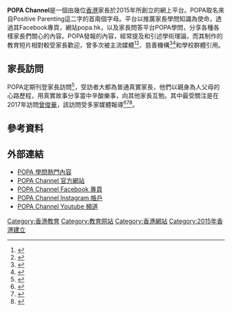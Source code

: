 {{Infobox website
| logo                 = 
| url                  = {{URL|http://popa.hk}}<br />{{URL|http://popa.qa}}
| language             = 中文
| commercial           = 是
| type                 = 家長教育網站
| owner                = POPA Limited
| launch_date          = {{Start date and age|2015}}
}}

'''POPA Channel'''是一個由幾位[[香港|香港]]家長於2015年所創立的網上平台。POPA取名來自Positive Parenting這二字的首兩個字母。平台以推廣家長學問知識為使命，透過其Facebook專頁，網站popa.hk，以及家長問答平台POPA學問，分享各種各樣家長們關心的內容。POPA發報的內容，經常提及和引述學術理論，而其制作的教育短片相對較受家長歡迎，曾多次被主流媒體<ref>{{cite web|url=https://hk.appledaily.com/lifestyle/20170621/XUWGJR43EFHZOYBRFFLU2AEASM/|title=【POPA Channel】放下教育任務 成為更好父母？|website=Apple Daily 蘋果日報|accessdate=2020-07-24|archive-date=2020-07-24|archive-url=https://web.archive.org/web/20200724074211/https://hk.appledaily.com/lifestyle/20170621/XUWGJR43EFHZOYBRFFLU2AEASM/|dead-url=no}}</ref><ref>{{cite web|url=https://hk.tv.yahoo.com/popa-channel/|title=POPA Channel|website=Yahoo TV|accessdate=2020-07-24|archive-date=2020-07-24|archive-url=https://web.archive.org/web/20200724074409/https://hk.tv.yahoo.com/popa-channel/|dead-url=no}}</ref>、慈善機構<ref>{{Cite web|url=http://www.charactercity.hk/?p=2268|title=POPA Channel x 香港有品運動 － 6A 品格教育之湊細路都有方程式？|date=2016年10月14日|accessdate=2020年7月24日|archive-date=2020年7月24日|archive-url=https://web.archive.org/web/20200724074416/http://www.charactercity.hk/?p=2268|dead-url=no}}</ref><ref>{{cite web|url=https://www.charactereducation.org.hk/resources/videos/2018-hope|title=Character Education Foundation|website=www.charactereducation.org.hk}}</ref>和學校群體引用。

== 家長訪問 ==
POPA定期刊登家長訪問<ref>{{cite web|url=https://popa.hk/category/popaim/|title=人物訪問 - POPA Channel|publisher=|accessdate=2020-07-25|archive-date=2020-07-24|archive-url=https://web.archive.org/web/20200724083707/https://popa.hk/category/popaim/|dead-url=no}}</ref>，受訪者大都為普通真實家長，他們以親身為人父母的心路歷程，用真實故事分享當中辛酸樂事，向其他家長互勉。其中最受關注是在2017年訪問[[曾俊華|曾俊華]]，該訪問受多家媒體報導<ref>{{cite web|url=https://news.mingpao.com/ins/%e6%b8%af%e8%81%9e/article/20170322/s00001/1490152377104/%e3%80%90%e7%89%b9%e9%a6%96%e9%81%b8%e8%88%89%e3%80%91%e6%9b%be%e4%bf%8a%e8%8f%af%e6%92%b0%e6%96%87%e8%ab%87%e8%ba%ab%e6%95%99-%e6%8c%87%e6%87%89%e5%8b%87%e6%96%bc%e5%98%97%e8%a9%a6%e4%b8%8d%e5%95%8f%e7%b5%90%e6%9e%9c%e4%bd%86%e6%b1%82%e5%bf%ab%e6%a8%82|title=【特首選舉】曾俊華撰文談身教 指應勇於嘗試不問結果但求快樂 (11:29) - 20170322 - 港聞|website=明報新聞網 - 即時新聞 instant news|accessdate=2020-07-24|archive-date=2020-07-24|archive-url=https://web.archive.org/web/20200724074213/https://news.mingpao.com/ins/%E6%B8%AF%E8%81%9E/article/20170322/s00001/1490152377104/%E3%80%90%E7%89%B9%E9%A6%96%E9%81%B8%E8%88%89%E3%80%91%E6%9B%BE%E4%BF%8A%E8%8F%AF%E6%92%B0%E6%96%87%E8%AB%87%E8%BA%AB%E6%95%99-%E6%8C%87%E6%87%89%E5%8B%87%E6%96%BC%E5%98%97%E8%A9%A6%E4%B8%8D%E5%95%8F%E7%B5%90%E6%9E%9C%E4%BD%86%E6%B1%82%E5%BF%AB%E6%A8%82|dead-url=no}}</ref><ref>{{cite web|url=http://forum.hkej.com/forum/index.html|title=信報網站 - hkej.com|website=信報網站|accessdate=2020-07-25|archive-date=2020-07-20|archive-url=https://web.archive.org/web/20200720111241/http://forum.hkej.com/forum/index.html|dead-url=no}}</ref><ref>{{cite web|url=https://www.thestandnews.com/politics/%E6%9B%BE%E4%BF%8A%E8%8F%AF%E8%A6%AA%E5%AD%90%E7%B6%B2%E6%92%B0%E6%96%87-%E5%A4%A7%E6%9B%AC%E5%AE%B6%E5%BA%AD%E5%B9%B8%E7%A6%8F-%E7%A8%B1-%E4%B8%8D%E5%95%8F%E7%B5%90%E6%9E%9C-%E4%BD%86%E6%B1%82%E5%BF%AB%E6%A8%82/|title=曾俊華親子網撰文 大曬家庭幸福 稱「不問結果，但求快樂」 - 立場報道 - 立場新聞|website=立場新聞 Stand News|accessdate=2020-07-25|archive-date=2020-07-24|archive-url=https://web.archive.org/web/20200724113919/https://www.thestandnews.com/politics/%E6%9B%BE%E4%BF%8A%E8%8F%AF%E8%A6%AA%E5%AD%90%E7%B6%B2%E6%92%B0%E6%96%87-%E5%A4%A7%E6%9B%AC%E5%AE%B6%E5%BA%AD%E5%B9%B8%E7%A6%8F-%E7%A8%B1-%E4%B8%8D%E5%95%8F%E7%B5%90%E6%9E%9C-%E4%BD%86%E6%B1%82%E5%BF%AB%E6%A8%82/|dead-url=no}}</ref>。

== 參考資料 ==
{{Reflist|2}}

== 外部連結 ==
* [https://popa.qa/hot.html POPA 學問熱門內容]
* [https://popa.hk POPA Channel 官方網站]{{Wayback|url=https://popa.hk/ |date=20200724102515 }}
* [http://facebook.com/popachannel POPA Channel Facebook 專頁]{{Wayback|url=http://facebook.com/popachannel |date=20200725202525 }}
* [https://www.instagram.com/popachannel POPA Channel Instagram 帳戶]
* [https://www.youtube.com/channel/UCSyx5kioFIaj2VIkX631i-g POPA Channel Youtube 頻道]{{Wayback|url=https://www.youtube.com/channel/UCSyx5kioFIaj2VIkX631i-g |date=20200812230754 }}

[[Category:香港教育|Category:香港教育]]
[[Category:教育网站|Category:教育网站]]
[[Category:香港網站|Category:香港網站]]
[[Category:2015年香港建立|Category:2015年香港建立]]